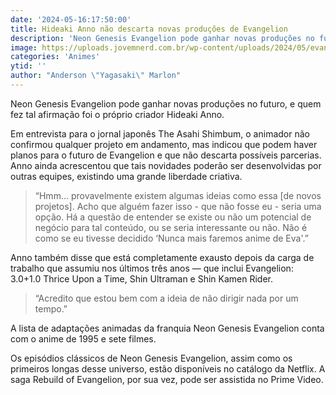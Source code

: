 ```yaml
---
date: '2024-05-16:17:50:00'
title: Hideaki Anno não descarta novas produções de Evangelion
description: 'Neon Genesis Evangelion pode ganhar novas produções no futuro, e quem fez tal afirmação foi o próprio criador Hideaki Anno.'
image: https://uploads.jovemnerd.com.br/wp-content/uploads/2024/05/evangelion__j71l06g.jpg
categories: 'Animes'
ytid: ''
author: "Anderson \"Yagasaki\" Marlon"
---
```


Neon Genesis Evangelion pode ganhar novas produções no futuro, e quem fez tal afirmação foi o próprio criador Hideaki Anno.

Em entrevista para o jornal japonês The Asahi Shimbum, o animador não confirmou qualquer projeto em andamento, mas indicou que podem haver planos para o futuro de Evangelion e que não descarta possíveis parcerias. Anno ainda acrescentou que tais novidades poderão ser desenvolvidas por outras equipes, existindo uma grande liberdade criativa.

> “Hmm… provavelmente existem algumas ideias como essa [de novos projetos]. Acho que alguém fazer isso - que não fosse eu - seria uma opção. Há a questão de entender se existe ou não um potencial de negócio para tal conteúdo, ou se seria interessante ou não. Não é como se eu tivesse decidido ‘Nunca mais faremos anime de Eva'.”

Anno também disse que está completamente exausto depois da carga de trabalho que assumiu nos últimos três anos — que inclui Evangelion: 3.0+1.0 Thrice Upon a Time, Shin Ultraman e Shin Kamen Rider.

> “Acredito que estou bem com a ideia de não dirigir nada por um tempo.”

A lista de adaptações animadas da franquia Neon Genesis Evangelion conta com o anime de 1995 e sete filmes.

Os episódios clássicos de Neon Genesis Evangelion, assim como os primeiros longas desse universo, estão disponíveis no catálogo da Netflix. A saga Rebuild of Evangelion, por sua vez, pode ser assistida no Prime Video.
